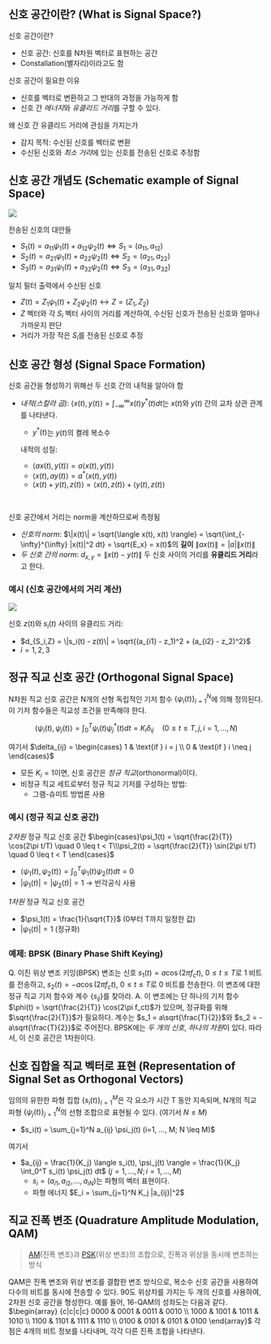 ## 신호 공간이란? (What is Signal Space?)
신호 공간이란?
- 신호 공간: 신호를 N차원 벡터로 표현하는 공간
- Constallation(별자리)이라고도 함

신호 공간이 필요한 이유
- 신호를 벡터로 변환하고 그 반대의 과정을 가능하게 함
- 신호 간 *에너지*와 *유클리드 거리*를 구할 수 있다.

왜 신호 간 유클리드 거리에 관심을 가지는가
- 감지 목적: 수신된 신호를 벡터로 변환
- 수신된 신호와 *최소 거리*에 있는 신호를 전송된 신호로 추정함

## 신호 공간 개념도 (Schematic example of Signal Space)
<Img src="/posts/240513-152758.png" width={400} />

전송된 신호의 대안들
- $S_1(t) = a_{11}\psi_1(t) + a_{12}\psi_2(t) \Leftrightarrow S_1 = (a_{11}, a_{12})$
- $S_2(t) = a_{21}\psi_1(t) + a_{22}\psi_2(t) \Leftrightarrow S_2 = (a_{21}, a_{22})$
- $S_3(t) = a_{31}\psi_1(t) + a_{32}\psi_2(t) \Leftrightarrow S_3 = (a_{31}, a_{32})$

일치 필터 출력에서 수신된 신호
- $Z(t) = Z_1\psi_1(t) + Z_2\psi_2(t) \leftrightarrow Z = (Z_1, Z_2)$
- $Z$ 벡터와 각 $S_i$ 벡터 사이의 거리를 계산하여, 수신된 신호가 전송된 신호와 얼마나 가까운지 판단
- 거리가 가장 작은 $S_i$를 전송된 신호로 추정

## 신호 공간 형성 (Signal Space Formation)
신호 공간을 형성하기 위해선 두 신호 간의 내적을 알아야 함
- *내적(스칼라 곱)*: $\langle x(t), y(t) \rangle = \int_{-\infty}^{\infty} x(t) y^*(t) dt$는 $x(t)$와 $y(t)$ 간의 교차 상관 관계를 나타낸다.
	- $y^*(t)$는 $y(t)$의 켤레 복소수

	내적의 성질:
	- $\langle ax(t), y(t) \rangle = a \langle x(t), y(t) \rangle$
	- $\langle x(t), ay(t) \rangle = a^* \langle x(t), y(t) \rangle$
	- $\langle x(t) + y(t), z(t) \rangle = \langle x(t), z(t) \rangle + \langle y(t), z(t) \rangle$
<br/>

신호 공간에서 거리는 norm을 계산하므로써 측정됨
- *신호의 norm*: 
$\|x(t)\| = \sqrt{\langle x(t), x(t) \rangle} = \sqrt{\int_{-\infty}^{\infty} |x(t)|^2 dt} = \sqrt{E_x} = x(t)$의 **길이**
$\|ax(t)\| = |a|\|x(t)\|$
- *두 신호 간의 norm*:
$d_{x,y} = \|x(t) - y(t)\|$
두 신호 사이의 거리를 **유클리드 거리**라고 한다.


### 예시 (신호 공간에서의 거리 계산)
<Img src="/posts/240617-112144.jpeg" width={400}/>

신호 $z(t)$와 $s_i(t)$ 사이의 유클리드 거리:
- $d_{S_i,Z} = \|s_i(t) - z(t)\| = \sqrt{(a_{i1} - z_1)^2 + (a_{i2} - z_2)^2}$
- $i = 1, 2, 3$

## 정규 직교 신호 공간 (Orthogonal Signal Space)
N차원 직교 신호 공간은 N개의 선형 독립적인 기저 함수 $\{\psi_i(t)\}_{i=1}^N$에 의해 정의된다. 
이 기저 함수들은 직교성 조건을 만족해야 한다.
<Math>

```math
\langle \psi_i(t), \psi_j(t) \rangle = \int_0^T \psi_i(t) \psi_j^*(t) dt = K_i \delta_{ij} \quad (0 \leq t \leq T, j, i = 1, \ldots, N)
```
</Math>

여기서  $\delta_{ij} = \begin{cases}	1 & \text{if } i = j \\	0 & \text{if } i \neq j	\end{cases}$

- 모든 $K_i = 1$이면, 신호 공간은 *정규 직교*(orthonormal)이다.
- 비정규 직교 세트로부터 정규 직교 기저를 구성하는 방법:
	- 그램-슈미트 방법론 사용

###	예시 (정규 직교 신호 공간) 
*2차원* 정규 직교 신호 공간
$\begin{cases}\psi_1(t) = \sqrt{\frac{2}{T}} \cos(2\pi t/T) \quad 0 \leq t < T\\\psi_2(t) = \sqrt{\frac{2}{T}} \sin(2\pi t/T) \quad 0 \leq t < T \end{cases}$
- $\langle \psi_1(t), \psi_2(t) \rangle = \int_0^T \psi_1(t)\psi_2(t) dt = 0$
- $|\psi_1(t)| = |\psi_2(t)| = 1$ $\rightarrow$ 반각공식 사용

*1차원* 정규 직교 신호 공간
- $\psi_1(t) = \frac{1}{\sqrt{T}}$ (0부터 T까지 일정한 값)
- $|\psi_1(t)| = 1$ (정규화)

### 예제: BPSK (Binary Phase Shift Keying)
Q. 이진 위상 변조 키잉(BPSK) 변조는 신호 $s_1(t) = a \cos(2\pi f_ct)$, $0 \leq t \leq T$로 1 비트를 전송하고, $s_2(t) = -a \cos(2\pi f_ct)$, $0 \leq t \leq T$로 0 비트를 전송한다. 이 변조에 대한 정규 직교 기저 함수와 계수 $\{s_{ij}\}$를 찾아라.
A. 이 변조에는 단 하나의 기저 함수 $\phi(t) = \sqrt{\frac{2}{T}} \cos(2\pi f_ct)$가 있으며, 정규화를 위해 $\sqrt{\frac{2}{T}}$가 필요하다. 계수는 $s_1 = a\sqrt{\frac{T}{2}}$와 $s_2 = -a\sqrt{\frac{T}{2}}$로 주어진다.
BPSK에는 *두 개의 신호*, *하나의 차원*이 있다. 따라서, 이 신호 공간은 1차원이다.

## 신호 집합을 직교 벡터로 표현 (Representation of Signal Set as Orthogonal Vectors)
임의의 유한한 파형 집합 $\{s_i(t)\}_{i=1}^M$은 각 요소가 시간 T 동안 지속되며, N개의 직교 파형 $\{\psi_j(t)\}_{j=1}^N$의 선형 조합으로 표현될 수 있다. (여기서 $N \leq M$)
- $s_i(t) = \sum_{j=1}^N a_{ij} \psi_j(t) (i=1, ..., M; N \leq M)$

여기서
- $a_{ij} = \frac{1}{K_j} \langle s_i(t), \psi_j(t) \rangle = \frac{1}{K_j} \int_0^T s_i(t) \psi_j(t) dt$ $(j=1, ..., N; i=1, ..., M)$
	- $s_i = (a_{i1}, a_{i2}, ..., a_{iN})$는 파형의 벡터 표현이다.
	- 파형 에너지 $E_i = \sum_{j=1}^N K_j |a_{ij}|^2$

## 직교 진폭 변조 (Quadrature Amplitude Modulation, QAM)
> [AM](/blog/post/48-modulation#진폭-변조-amplitude-modulation-am)(진폭 변조)과 [PSK](/blog/post/48-modulation#위상-편이-변조-phase-shift-keying-psk)(위상 변조)의 조합으로, 진폭과 위상을 동시에 변조하는 방식

QAM은 진폭 변조와 위상 변조를 결합한 변조 방식으로, 복소수 신호 공간을 사용하여 다수의 비트를 동시에 전송할 수 있다.
90도 위상차를 가지는 두 개의 신호를 사용하여, 2차원 신호 공간을 형성한다.
예를 들어, 16-QAM의 성좌도는 다음과 같다.
$\begin{array} {c|c|c|c} 0000 & 0001 & 0011 & 0010  \\ 1000 & 1001 & 1011 & 1010  \\ 1100 & 1101 & 1111 & 1110  \\ 0100 & 0101 & 0101 & 0100 \end{array}$
각 점은 4개의 비트 정보를 나타내며, 각각 다른 진폭 조합을 나타낸다.